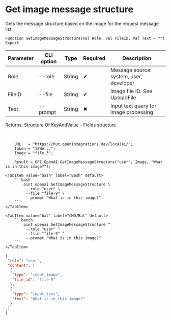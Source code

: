 ﻿---
sidebar_position: 8
description: Get image message structure and other functions to work with OpenAI in the Open Integration Package, a free open-source integration library for 1C:Enterprise 8, OneScript and CLI
keywords: [1C, 1С, 1С:Enterprise, 1С:Enterprise 8.3, API, Integration, Services, Exchange, OneScript, CLI, OpenAI]
---


# Get image message structure
 Gets the message structure based on the image for the request message list



`Function GetImageMessageStructure(Val Role, Val FileID, Val Text = "") Export`

  | Parameter | CLI option | Type | Required | Description |
  |-|-|-|-|-|
  | Role | --role | String | &#x2714; | Message source: system, user, developer |
  | FileID | --file | String | &#x2714; | Image file ID. See UploadFile |
  | Text | --prompt | String | &#x2716; | Input text query for image processing |

  
  Returns:  Structure Of KeyAndValue - Fields structure

<br/>



```bsl title="1C:Enterprise/OneScript code example"
    URL   = "https://hut.openintegrations.dev/localai/";
    Token = "12We...";
    Image = "file-3";

    Result = OPI_OpenAI.GetImageMessageStructure("user", Image, "What is in this image?");
```
 

 <Tabs>
  
    <TabItem value="bash" label="Bash" default>
        ```bash
            oint openai GetImageMessageStructure \
             --role "user" \
             --file "file-9" \
             --prompt "What is in this image?"
        ```
    </TabItem>
  
    <TabItem value="bat" label="CMD/Bat" default>
        ```batch
            oint openai GetImageMessageStructure ^
             --role "user" ^
             --file "file-9" ^
             --prompt "What is in this image?"
        ```
    </TabItem>
</Tabs>


```json title="Result"
{
 "role": "user",
 "content": [
  {
   "type": "input_image",
   "file_id": "file-9"
  },
  {
   "type": "input_text",
   "text": "What is in this image?"
  }
 ]
}
```
